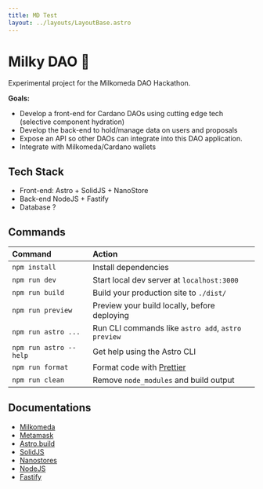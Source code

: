 ```yaml
---
title: MD Test
layout: ../layouts/LayoutBase.astro
---
```


# Milky DAO 🌌

Experimental project for the Milkomeda DAO Hackathon.

**Goals:**

- Develop a front-end for Cardano DAOs using cutting edge tech (selective component hydration)
- Develop the back-end to hold/manage data on users and proposals
- Expose an API so other DAOs can integrate into this DAO application.
- Integrate with Milkomeda/Cardano wallets

## Tech Stack

- Front-end: Astro + SolidJS + NanoStore
- Back-end NodeJS + Fastify
- Database ?

## Commands

| Command                | Action                                             |
| :--------------------- | :------------------------------------------------- |
| `npm install`          | Install dependencies                               |
| `npm run dev`          | Start local dev server at `localhost:3000`         |
| `npm run build`        | Build your production site to `./dist/`            |
| `npm run preview`      | Preview your build locally, before deploying       |
| `npm run astro ...`    | Run CLI commands like `astro add`, `astro preview` |
| `npm run astro --help` | Get help using the Astro CLI                       |
| `npm run format`       | Format code with [Prettier](https://prettier.io/)  |
| `npm run clean`        | Remove `node_modules` and build output             |

## Documentations

- [Milkomeda](https://dcspark.github.io/milkomeda-documentation/)
- [Metamask](https://docs.metamask.io/guide/)
- [Astro.build](https://docs.astro.build/en/getting-started/)
- [SolidJS](https://github.com/solidjs/solid)
- [Nanostores](https://github.com/nanostores/nanostores)
- [NodeJS](https://nodejs.dev/en/)
- [Fastify](https://www.fastify.io/docs/latest/)
